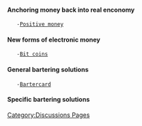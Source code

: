 [[Category:Discussions Pages]]

==== Anchoring money back into real enconomy ====
	-[[http://www.positivemoney.org.uk/|Positive money]]

==== New forms of electronic money  ====
	-[[http://bitcoin.org|Bit coins]]

==== General bartering solutions ====
	-[[http://bartercard.com|Bartercard]]

==== Specific bartering solutions ====